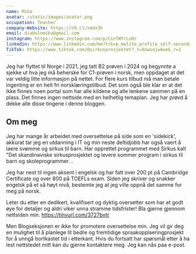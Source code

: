 ```yaml
---
name: Mika
avatar: /static/images/avatar.png
occupation: Teacher 
company-Website: https://n9.cl/vmdx3h
email: diabolomika@gmail.com
instagram: https://www.instagram.com/p/CinTWYrLuH/
linkedin: https://www.linkedin.com/me?trk=p_mwlite_profile_self-secondary_nav
TikTok: https://www.tiktok.com/@sirkusprosjektet?_t=8owsojwAue&_r=1
---
```


Jeg har flyttet til Norge i 2021, jeg tatt B2 prøven i 2024 og begynnte a sjekke ut hva jeg må beherske for C1-prøven i norsk, men oppdaget  at det var veldig litte informasjon på nettet. For flere kurs tilbud må man betale ingenting er en helt fri norsklæringstilbud. Det som også ble klar er at det ikke finnes noen portal som har alle kildene og alle lenkene sammen på en plass. Det finnes ingen nettside med en helhetlig temaplan. Jeg har prøvd å dekke alle disse tingene i denne bloggen.

## Om meg

Jeg har mange år arbeidet med oversettelse på side som en 'sidekick', akkurat tar jeg en utdanning i IT og min neste deltidjobb har også vaert å laere svømme og sirkus til barn.  Har opprettet programmet med Sirkus kalt "Det skandinaviske sirkusprosjektet og levere sommer program i sirkus til barn og skoleprogrammer. 
. 

Jeg har nest til ingen aksent i engelsk og har fatt over 200 pt på Cambridge Certificate og over 800 på TOEFLs exam. Siden jeg skriver og snakker engelsk på et så høyt nivå, bestemte jeg  at jeg ville oppnå det samme for meg på norsk.

Leter du etter en dedikert, kvalifisert og dyktig oversetter som har et godt øye for detaljer og aldri viker unna stramme tidsfrister! Bla gjerne gjennom nettsiden min. https://tinyurl.com/3727bvtr


Men Blogseksjonen er ikke for promotere oversettelse min. Jeg vil gir deg en mulighet til å planlege lit bedre og  fremtidige spraakopplaeringprosjekt for å unngå  bortkastet tid i etterkant. Hvis du fortsatt har spørsmål etter å ha lest nettstedet mitt kan du gjerne kontaktere meg. Jeg kan nås paa e-post.


